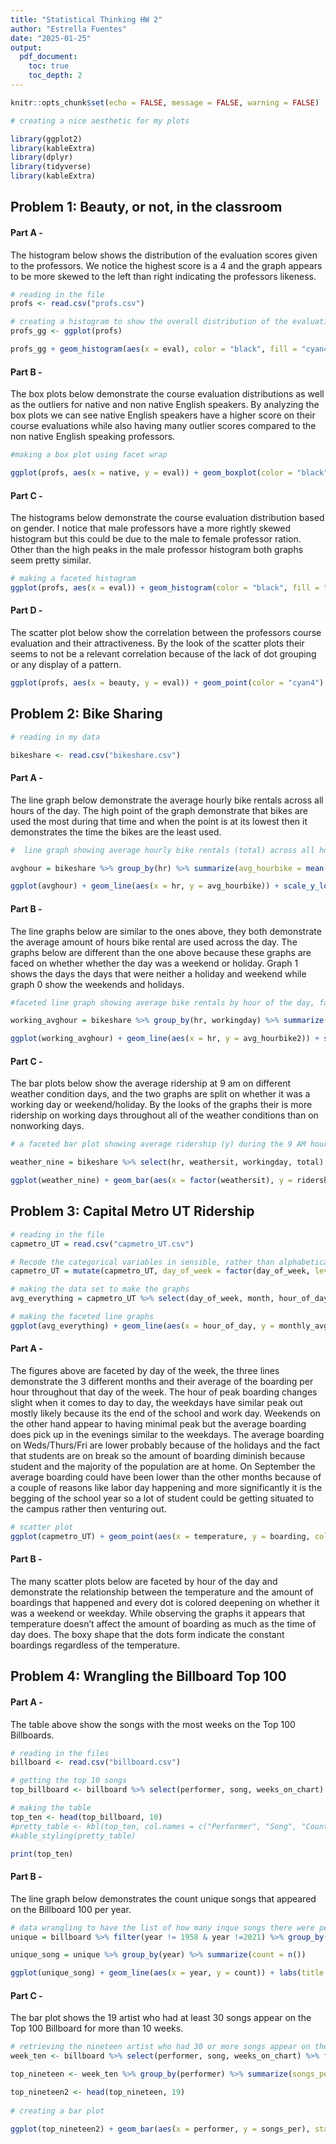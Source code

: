 ---
title: "Statistical Thinking HW 2"
author: "Estrella Fuentes"
date: "2025-01-25"
output: 
  pdf_document: 
    toc: true  
    toc_depth: 2
---

```{r setup, include=FALSE}
knitr::opts_chunk$set(echo = FALSE, message = FALSE, warning = FALSE)

# creating a nice aesthetic for my plots 

library(ggplot2)
library(kableExtra)
library(dplyr)
library(tidyverse)
library(kableExtra)

```
## Problem 1:  Beauty, or not, in the classroom

#### Part A -

The histogram below shows the distribution of the evaluation scores given to the professors. We notice the highest score is a 4 and the graph appears to be more skewed to the left than right indicating the professors likeness.


```{r}

# reading in the file
profs <- read.csv("profs.csv")

# creating a histogram to show the overall distribution of the evaluation scores 
profs_gg <- ggplot(profs)

profs_gg + geom_histogram(aes(x = eval), color = "black", fill = "cyan4") + labs(title = "Course Evaluation Distributions", x = "Evaluation Scores", y = "Frequency") + theme_minimal()

```

#### Part B - 

The box plots below demonstrate the course evaluation distributions as well as the outliers for native and non native English speakers. By analyzing the box plots we can see native English speakers have a higher score on their course evaluations while also having many outlier scores compared to the non native English speaking professors.


```{r}

#making a box plot using facet wrap 

ggplot(profs, aes(x = native, y = eval)) + geom_boxplot(color = "black", fill = "cyan4") + labs(title = "Course Evaluation of Native/NonNative Speaker Proffesor", x = "Professor's Native English Speaking Background", y = "Evaluation Score") + theme_minimal()

```

#### Part C -

The histograms below demonstrate the course evaluation distribution based on gender. I notice that male professors have a more rightly skewed histogram but this could be due to the male to female professor ration. Other than the high peaks in the male professor histogram both graphs seem pretty similar.

```{r}

# making a faceted histogram 
ggplot(profs, aes(x = eval)) + geom_histogram(color = "black", fill = "cyan4") + labs(title = "Course Evaluation Distribution Based on Gender", x = "Evaluation Score", y = "Frequency") + facet_wrap(~gender) + theme_minimal()

```

#### Part D -

The scatter plot below show the correlation between the professors course evaluation and their attractiveness. By the look of the scatter plots their seems to not be a relevant correlation because of the lack of dot grouping or any display of a pattern.


```{r}

ggplot(profs, aes(x = beauty, y = eval)) + geom_point(color = "cyan4") + labs(title = "Professors' Attractiveness vs. Course Evaluations", x = "Professor's Attractiveness", y = "Evaluation Score") + theme_minimal()

```

## Problem 2: Bike Sharing

```{r}
# reading in my data

bikeshare <- read.csv("bikeshare.csv")

```

#### Part A - 

The line graph below demonstrate the average hourly bike rentals across all hours of the day. The high point of the graph demonstrate that bikes are used the most during that time and when the point is at its lowest then it demonstrates the time the bikes are the least used.


```{r}
#  line graph showing average hourly bike rentals (total) across all hours of the day (hr)

avghour = bikeshare %>% group_by(hr) %>% summarize(avg_hourbike = mean(total))

ggplot(avghour) + geom_line(aes(x = hr, y = avg_hourbike)) + scale_y_log10() + scale_x_continuous(breaks = 0:23) + labs(x = "Hour", y = "Average Hourly Bike Rentals", title = "Average Hourly Bike Rentals Across the Day") + theme_minimal()

```

#### Part B - 

The line graphs below are similar to the ones above, they both demonstrate the average amount of hours bike rental are used across the day. The graphs below are different than the one above because these graphs are faced on whether whether the day was a weekend or holiday. Graph 1 shows the days the days that were neither a holiday and weekend while graph 0 show the weekends and holidays. 


```{r}

#faceted line graph showing average bike rentals by hour of the day, faceted according to whether it is a working day (workingday).

working_avghour = bikeshare %>% group_by(hr, workingday) %>% summarize(avg_hourbike2 = mean(total))

ggplot(working_avghour) + geom_line(aes(x = hr, y = avg_hourbike2)) + scale_y_log10() + scale_x_continuous(breaks = seq(0, 23, by = 3)) + labs(x = "Hour", y = "Average Hourly Bike Rentals", title = "Average Hourly Bike Rentals Across the Day") + theme_minimal() + facet_wrap(~workingday, labeller = labeller(workingday = c(`0` = "Non-Working Day", `1` = "Working Day"))) 


```

#### Part C - 

The bar plots below show the average ridership at 9 am on different weather condition days, and the two graphs are split on whether it was a working day or weekend/holiday. By the looks of the graphs their is more ridership on working days throughout all of the weather conditions than on nonworking days.


```{r}

# a faceted bar plot showing average ridership (y) during the 9 AM hour by weather situation code (weathersit, x), faceted according to whether it is a working day or not.

weather_nine = bikeshare %>% select(hr, weathersit, workingday, total) %>% filter(hr == 9) %>% group_by(weathersit, workingday) %>% summarize(ridership = mean(total)) %>% round(1)

ggplot(weather_nine) + geom_bar(aes(x = factor(weathersit), y = ridership, fill = factor(workingday)), stat = "identity", show.legend = FALSE) + labs(title = "Average 9 AM Ridership by Weather and Working Day", x = "Weather Condition", y = "Average Ridership") + facet_wrap(~workingday, labeller = labeller(workingday = c(`0` = "Non-Working Day", `1` = "Working Day"))) + theme_minimal()

```

## Problem 3: Capital Metro UT Ridership

```{r}

# reading in the file
capmetro_UT = read.csv("capmetro_UT.csv")

# Recode the categorical variables in sensible, rather than alphabetical, order
capmetro_UT = mutate(capmetro_UT, day_of_week = factor(day_of_week, levels=c("Mon", "Tue", "Wed","Thu", "Fri", "Sat", "Sun")), month = factor(month, levels=c("Sep", "Oct","Nov")))

# making the data set to make the graphs
avg_everything = capmetro_UT %>% select(day_of_week, month, hour_of_day, boarding) %>% group_by(day_of_week, month, hour_of_day) %>% summarize(monthly_avg = mean(boarding))

# making the faceted line graphs
ggplot(avg_everything) + geom_line(aes(x = hour_of_day, y = monthly_avg, color = month)) + labs(title = "Average Boardings by Hour, Day of Week, and Month", x = "Hour of the Day", y = "Average Bordings") + theme_minimal() + facet_wrap(~day_of_week)

```


#### Part A - 

The figures above are faceted by day of the week, the three lines demonstrate the 3 different months and their average of the boarding per hour throughout that day of the week. The hour of peak boarding changes slight when it comes to day to day, the weekdays have similar peak out mostly likely because its the end of the school and work day. Weekends on the other hand appear to having minimal peak but the average boarding does pick up in the evenings similar to the weekdays. The average boarding on Weds/Thurs/Fri are lower probably because of the holidays and the fact that students are on break so the amount of boarding diminish because student and the majority of the population are at home. On September the average boarding could have been lower than the other months because of a couple of reasons like labor day happening and more significantly it is the begging of the school year so a lot of student could be getting situated to the campus rather then venturing out. 


```{r}

# scatter plot
ggplot(capmetro_UT) + geom_point(aes(x = temperature, y = boarding, color = weekend)) + labs(title = "Temperature and Boardings by Weekday vs. Weekend", x = "Tempeture", y = "Boarding") + facet_wrap(~hour_of_day) + theme_minimal()

```


#### Part B - 

The many scatter plots below are faceted by hour of the day and demonstrate the relationship between the temperature and the amount of boardings that happened and every dot is colored deepening on whether it was a weekend or weekday. While observing the graphs it appears that temperature doesn't affect the amount of boarding as much as the time of day does. The boxy shape that the dots form indicate the constant boardings regardless of the temperature.




## Problem 4: Wrangling the Billboard Top 100


#### Part A -
The table above show the songs with the most weeks on the Top 100 Billboards.

```{r}

# reading in the files
billboard <- read.csv("billboard.csv")

# getting the top 10 songs
top_billboard <- billboard %>% select(performer, song, weeks_on_chart) %>% group_by(performer, song) %>% summarize(total_weeks = sum(weeks_on_chart)) %>% arrange(desc(total_weeks))

# making the table
top_ten <- head(top_billboard, 10)
#pretty_table <- kbl(top_ten, col.names = c("Performer", "Song", "Count"), caption = "Top 10 Billboard")
#kable_styling(pretty_table)

print(top_ten)


```






#### Part B - 

The line graph below demonstrates the count unique songs that appeared on the Billboard 100 per year.

```{r}

# data wrangling to have the list of how many inque songs there were per song
unique = billboard %>% filter(year != 1958 & year !=2021) %>% group_by(year, song) %>% summarize(count = n()) 

unique_song = unique %>% group_by(year) %>% summarize(count = n())

ggplot(unique_song) + geom_line(aes(x = year, y = count)) + labs(title = "Unique Songs Throught the Years", x = "Year", y = "Unique Song Count") + theme_minimal()

```


#### Part C -

The bar plot shows the 19 artist who had at least 30 songs appear on the Top 100 Billboard for more than 10 weeks.

```{r}

# retrieving the nineteen artist who had 30 or more songs appear on the top 100 billboard for more than 10 weeks 
week_ten <- billboard %>% select(performer, song, weeks_on_chart) %>% filter(weeks_on_chart >= 10) %>% group_by(song, performer) %>% summarize(song_count = n())

top_nineteen <- week_ten %>% group_by(performer) %>% summarize(songs_per = n()) %>% arrange(desc(songs_per))

top_nineteen2 <- head(top_nineteen, 19)
  
# creating a bar plot

ggplot(top_nineteen2) + geom_bar(aes(x = performer, y = songs_per), stat = "identity", fill = "cyan4") + labs(title = "19 Artists with 30+ Ten-Week Hits on the Billboard Top 10", x = "Performer", y = "Amount of Songs") + theme_minimal() + coord_flip()

```








